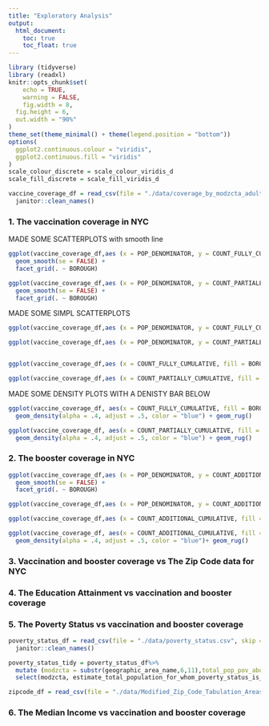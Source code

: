 ```yaml
---
title: "Exploratory Analysis"
output: 
  html_document:
    toc: true
    toc_float: true
---
```

```r
library (tidyverse)
library (readxl)
knitr::opts_chunk$set(
	echo = TRUE,
	warning = FALSE,
	fig.width = 8, 
  fig.height = 6,
  out.width = "90%"
)
theme_set(theme_minimal() + theme(legend.position = "bottom"))
options(
  ggplot2.continuous.colour = "viridis",
  ggplot2.continuous.fill = "viridis"
)
scale_colour_discrete = scale_colour_viridis_d
scale_fill_discrete = scale_fill_viridis_d

vaccine_coverage_df = read_csv(file = "./data/coverage_by_modzcta_adults.csv") %>% 
  janitor::clean_names()

```

### **1. The vaccination coverage in NYC**

MADE SOME SCATTERPLOTS with smooth line

```r
ggplot(vaccine_coverage_df,aes (x = POP_DENOMINATOR, y = COUNT_FULLY_CUMULATIVE, color = BOROUGH)) + geom_point(alpha = .5) +
  geom_smooth(se = FALSE) + 
  facet_grid(. ~ BOROUGH)

ggplot(vaccine_coverage_df,aes (x = POP_DENOMINATOR, y = COUNT_PARTIALLY_CUMULATIVE, color = BOROUGH)) + geom_point(alpha = .5) +
  geom_smooth(se = FALSE) + 
  facet_grid(. ~ BOROUGH)

```

MADE SOME SIMPL SCATTERPLOTS

```r
ggplot(vaccine_coverage_df,aes (x = POP_DENOMINATOR, y = COUNT_FULLY_CUMULATIVE, color = BOROUGH)) + geom_point()

ggplot(vaccine_coverage_df,aes (x = POP_DENOMINATOR, y = COUNT_PARTIALLY_CUMULATIVE, color = BOROUGH)) + geom_point()


ggplot(vaccine_coverage_df,aes (x = COUNT_FULLY_CUMULATIVE, fill = BOROUGH)) + geom_histogram()

ggplot(vaccine_coverage_df,aes (x = COUNT_PARTIALLY_CUMULATIVE, fill = BOROUGH)) + geom_histogram()

```

MADE SOME DENSITY PLOTS WITH A DENISTY BAR BELOW

```r
ggplot(vaccine_coverage_df, aes(x = COUNT_FULLY_CUMULATIVE, fill = BOROUGH)) + 
  geom_density(alpha = .4, adjust = .5, color = "blue") + geom_rug()

ggplot(vaccine_coverage_df, aes(x = COUNT_PARTIALLY_CUMULATIVE, fill = BOROUGH)) + 
  geom_density(alpha = .4, adjust = .5, color = "blue") + geom_rug()

```

### **2. The booster coverage in NYC**

```r
ggplot(vaccine_coverage_df,aes (x = POP_DENOMINATOR, y = COUNT_ADDITIONAL_CUMULATIVE, color = BOROUGH)) + geom_point(alpha = .5) +
  geom_smooth(se = FALSE) + 
  facet_grid(. ~ BOROUGH)

ggplot(vaccine_coverage_df,aes (x = POP_DENOMINATOR, y = COUNT_ADDITIONAL_CUMULATIVE, color = BOROUGH)) + geom_point()

ggplot(vaccine_coverage_df,aes (x = COUNT_ADDITIONAL_CUMULATIVE, fill = BOROUGH)) + geom_histogram()

ggplot(vaccine_coverage_df, aes(x = COUNT_ADDITIONAL_CUMULATIVE, fill = BOROUGH)) + 
  geom_density(alpha = .4, adjust = .5, color = "blue")+ geom_rug()

```

### **3. Vaccination and booster coverage vs The Zip Code data for NYC**




### **4. The Education Attainment vs vaccination and booster coverage **

### **5. The Poverty Status vs vaccination and booster coverage**

```r
poverty_status_df = read_csv(file = "./data/poverty_status.csv", skip = 1) %>% 
  janitor::clean_names()

poverty_status_tidy = poverty_status_df%>% 
  mutate (modzcta = substr(geographic_area_name,6,11),total_pop_pov_above_18 = estimate_total_population_for_whom_poverty_status_is_determined - estimate_total_population_for_whom_poverty_status_is_determined_age_under_18_years) %>% 
  select(modzcta, estimate_total_population_for_whom_poverty_status_is_determined, total_pop_pov_above_18)
```


```r
zipcode_df = read_csv(file = "./data/Modified_Zip_Code_Tabulation_Areas__MODZCTA_.csv")
```




### **6. The Median Income vs vaccination and booster coverage**
